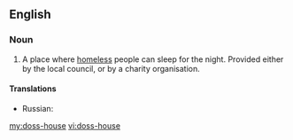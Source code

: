 ==English==

===Noun===
{{en-noun}}

# A place where [[homeless]] people can sleep for the night. Provided either by the local council, or by a charity organisation.
====Translations====
{{trans-top|charitable sleeping-place for the homeless}}
* Russian: {{t+|ru|ночлежка|f|tr=nočléžka|sc=Cyrl}}
{{trans-mid}}
{{trans-bottom}}

[[my:doss-house]]
[[vi:doss-house]]